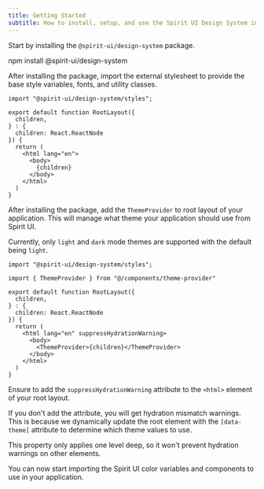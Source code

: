 ```yaml
---
title: Getting Started
subtitle: How to install, setup, and use the Spirit UI Design System in your application.
---
```


Start by installing the `@spirit-ui/design-system` package.

<Snippet>npm install @spirit-ui/design-system</Snippet>

After installing the package, import the external stylesheet to provide the base style variables, fonts, and utility classes.

```tsx showLineNumbers title="app/layout.tsx" {1}
import "@spirit-ui/design-system/styles";

export default function RootLayout({
  children,
} : {
  children: React.ReactNode
}) {
  return (
    <html lang="en">
      <body>
        {children}
      </body>
    </html>
  )
}
```

After installing the package, add the `ThemeProvider` to root layout of your application. This will manage what theme your application should use from Spirit UI.

Currently, only `light` and `dark` mode themes are supported with the default being `light`.

```tsx showLineNumbers title="app/layout.tsx" {3,11,13}
import "@spirit-ui/design-system/styles";

import { ThemeProvider } from "@/components/theme-provider"

export default function RootLayout({
  children,
} : {
  children: React.ReactNode
}) {
  return (
    <html lang="en" suppressHydrationWarning>
      <body>
        <ThemeProvider>{children}</ThemeProvider>
      </body>
    </html>
  )
}
```

Ensure to add the `suppressHydrationWarning` attribute to the `<html>` element of your root layout. 

If you don't add the attribute, you will get hydration mismatch warnings. This is because we dynamically update the root element with the `[data-theme]` attribute to determine which theme values to use.

This property only applies one level deep, so it won't prevent
hydration warnings on other elements.

You can now start importing the Spirit UI color variables and components to use in your application.